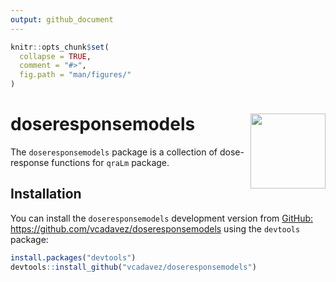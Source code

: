 ```yaml
---
output: github_document
---
```


<!-- README.md is generated from README.Rmd. Please edit that file -->

```r
knitr::opts_chunk$set(
  collapse = TRUE,
  comment = "#>",
  fig.path = "man/figures/"
)
```

# doseresponsemodels <img src="man/figures/logo.png" align="right" alt="" width="120" />

The `doseresponsemodels` package is a collection of dose-response functions  for `qraLm` package.

## Installation

You can install the `doseresponsemodels` development version from [GitHub: https://github.com/vcadavez/doseresponsemodels](https://github.com/vcadavez/doseresponsemodels) using the `devtools` package:



```r
install.packages("devtools")
devtools::install_github("vcadavez/doseresponsemodels")
```


